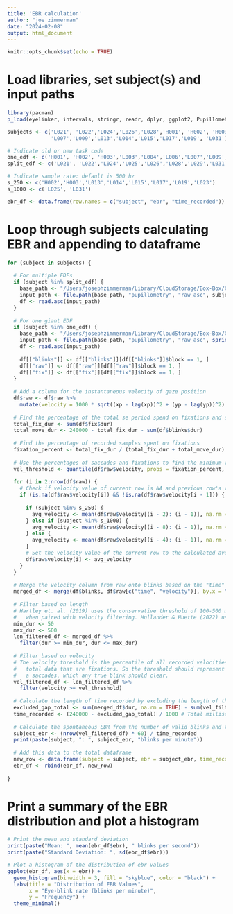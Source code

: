 ```yaml
---
title: 'EBR calculation'
author: "joe zimmerman"
date: "2024-02-08"
output: html_document
---
```


```r
knitr::opts_chunk$set(echo = TRUE)
```

# Load libraries, set subject(s) and input paths
```r
library(pacman)
p_load(eyelinker, intervals, stringr, readr, dplyr, ggplot2, PupillometryR, PupilPre, shiny, tidyverse, stringr, emmeans, sjPlot, nlme, patchwork, purrr, ggpubr, lme4, psych, zoo)

subjects <- c('L021', 'L022','L024','L026','L028','H001', 'H002', 'H003','L003','L004','L006',
              'L007','L009','L013','L014','L015','L017','L019', 'L031')

# Indicate old or new task code
one_edf <- c('H001', 'H002', 'H003','L003','L004','L006','L007','L009','L013','L014','L015','L017','L019')
split_edf <- c('L021', 'L022','L024','L025','L026','L028','L029','L031')

# Indicate sample rate: default is 500 hz
s_250 <- c('H002','H003','L013','L014','L015','L017','L019','L023')
s_1000 <- c('L025', 'L031')

ebr_df <- data.frame(row.names = c("subject", "ebr", "time_recorded"))

```

# Loop through subjects calculating EBR and appending to dataframe
```r
for (subject in subjects) {
  
  # For multiple EDFs
  if (subject %in% split_edf) {
    base_path <- "/Users/josephzimmerman/Library/CloudStorage/Box-Box/CAMSLab_Projects/Studies/AlcGen/Data/In_Lab"
    input_path <- file.path(base_path, "pupillometry", "raw_asc", subject, sprintf("%s_se.asc", subject))
    df <- read.asc(input_path)
  }
  
  # For one giant EDF
  if (subject %in% one_edf) {
    base_path <- "/Users/josephzimmerman/Library/CloudStorage/Box-Box/CAMSLab_Projects/Studies/AlcGen/Data/In_Lab"
    input_path <- file.path(base_path, "pupillometry", "raw_asc", sprintf("%s.asc", subject))
    df <- read.asc(input_path)
  
    df[["blinks"]] <- df[["blinks"]][df[["blinks"]]$block == 1, ]
    df[["raw"]] <- df[["raw"]][df[["raw"]]$block == 1, ]
    df[["fix"]] <- df[["fix"]][df[["fix"]]$block == 1, ]
  }
  
  # Add a column for the instantaneous velocity of gaze position
  df$raw <- df$raw %>%
    mutate(velocity = 1000 * sqrt((xp - lag(xp))^2 + (yp - lag(yp))^2) / (time - lag(time)))
  
  # Find the percentage of the total se period spend on fixations and saccade movements
  total_fix_dur <- sum(df$fix$dur)
  total_move_dur <- 240000 - total_fix_dur - sum(df$blinks$dur)
  
  # Find the percentage of recorded samples spent on fixations
  fixation_percent <- total_fix_dur / (total_fix_dur + total_move_dur)
  
  # Use the percentages of saccades and fixations to find the minimum velocity threshold for a saccade
  vel_threshold <- quantile(df$raw$velocity, probs = fixation_percent, na.rm = TRUE)
  
  for (i in 2:nrow(df$raw)) {
    # Check if velocity value of current row is NA and previous row's velocity value is NOT NA
    if (is.na(df$raw$velocity[i]) && !is.na(df$raw$velocity[i - 1])) {
        
      if (subject %in% s_250) {
        avg_velocity <- mean(df$raw$velocity[(i - 2): (i - 1)], na.rm = TRUE)
      } else if (subject %in% s_1000) {
        avg_velocity <- mean(df$raw$velocity[(i - 8): (i - 1)], na.rm = TRUE)
      } else {
        avg_velocity <- mean(df$raw$velocity[(i - 4): (i - 1)], na.rm = TRUE)
      }
      # Set the velocity value of the current row to the calculated average
      df$raw$velocity[i] <- avg_velocity
    }
  }
  
  # Merge the velocity column from raw onto blinks based on the "time" and "stime" columns
  merged_df <- merge(df$blinks, df$raw[c("time", "velocity")], by.x = "stime", by.y = "time", all.x = TRUE)
  
  # Filter based on length
  # Hartley et. al. (2019) uses the conservative threshold of 100-500 ms for blink duration. This is effective
  #   when paired with velocity filtering. Hollander & Huette (2022) use 100-400 ms.
  min_dur <- 50
  max_dur <- 500
  len_filtered_df <- merged_df %>%
    filter(dur >= min_dur, dur <= max_dur)
  
  # Filter based on velocity
  # The velocity threshold is the percentile of all recorded velocities corresponding to the percent of the
  #   total data that are fixations. So the threshold should represent the minimum velocity recorded during
  #   a saccades, which any true blink should clear.
  vel_filtered_df <- len_filtered_df %>%
    filter(velocity >= vel_threshold)
  
  # Calculate the length of time recorded by excluding the length of the non-blink gaps
  excluded_gap_total <- sum(merged_df$dur, na.rm = TRUE) - sum(vel_filtered_df$dur, na.rm = TRUE)
  time_recorded <- (240000 - excluded_gap_total) / 1000 # Total milliseconds of 4 minute period, then put into seconds
  
  # Calculate the spontaneous EBR from the number of valid blinks and the length of time recorded
  subject_ebr <- (nrow(vel_filtered_df) * 60) / time_recorded
  print(paste(subject, ": ", subject_ebr, "blinks per minute"))
  
  # Add this data to the total dataframe
  new_row <- data.frame(subject = subject, ebr = subject_ebr, time_recorded = time_recorded)
  ebr_df <- rbind(ebr_df, new_row)
  
}

```

# Print a summary of the EBR distribution and plot a histogram
```r

# Print the mean and standard deviation
print(paste("Mean: ", mean(ebr_df$ebr), " blinks per second"))
print(paste("Standard Deviation: ", sd(ebr_df$ebr)))

# Plot a histogram of the distribution of ebr values
ggplot(ebr_df, aes(x = ebr)) +
  geom_histogram(binwidth = 3, fill = "skyblue", color = "black") +
  labs(title = "Distribution of EBR Values",
       x = "Eye-blink rate (blinks per minute)",
       y = "Frequency") +
  theme_minimal()

```
